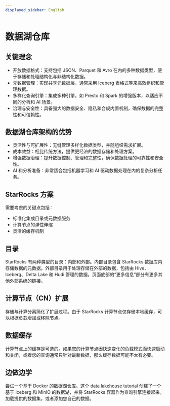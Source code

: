 ```yaml
---
displayed_sidebar: English
---
```



# 数据湖仓库

<DataLakeIntro />


## 关键理念

- 开放数据格式：支持包括 JSON、Parquet 和 Avro 在内的多种数据类型，便于存储和处理结构化与非结构化数据。
- 元数据管理：实现共享元数据层，通常采用 Iceberg 表格式等来高效组织和管理数据。
- 多样化查询引擎：集成多种引擎，如 Presto 和 Spark 的增强版本，以适应不同的分析和 AI 场景。
- 治理与安全性：具备强大的数据安全、隐私和合规内置机制，确保数据的完整性和可信赖性。

## 数据湖仓库架构的优势

- 灵活性与可扩展性：无缝管理多样化数据类型，并随组织需求扩展。
- 成本效益：相比传统方法，提供更经济的数据存储和处理方案。
- 增强数据治理：提升数据控制、管理和完整性，确保数据处理的可靠性和安全性。
- AI 和分析准备：非常适合包括机器学习和 AI 驱动数据处理在内的复杂分析任务。

## StarRocks 方案

需要考虑的关键点包括：

- 标准化集成目录或元数据服务
- 计算节点的弹性伸缩
- 灵活的缓存机制


## 目录

StarRocks 有两种类型的目录：内部和外部。内部目录包含 StarRocks 数据库内存储数据的元数据。外部目录用于处理存储在外部的数据，包括由 Hive、Iceberg、Delta Lake 和 Hudi 管理的数据。页面底部的“更多信息”部分有更多其他外部系统的链接。

## 计算节点（CN）扩展

存储与计算分离简化了扩展过程。由于 StarRocks 计算节点仅存储本地缓存，可以根据负载增加或移除节点。

## 数据缓存

计算节点上的缓存是可选的。如果您的计算节点因快速变化的负载模式而快速启动和关闭，或者您的查询通常只针对最新数据，那么缓存数据可能不太有必要。

## 边做边学

尝试一个基于 Docker 的数据湖仓库。这个 [data lakehouse tutorial](../quick_start/iceberg.md) 创建了一个基于 Iceberg 和 MinIO 的数据湖，并将 StarRocks 容器作为查询引擎连接起来。加载提供的数据集，或者添加您自己的数据。



<DocCardList />